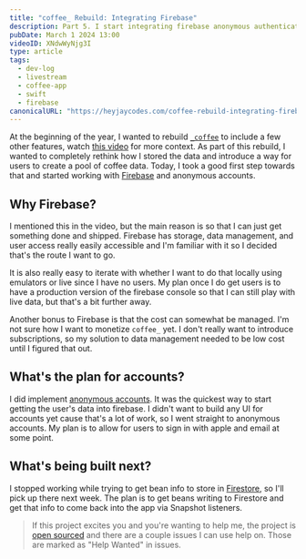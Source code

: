 ```yaml
---
title: "coffee_ Rebuild: Integrating Firebase"
description: Part 5. I start integrating firebase anonymous authentication and security rules.
pubDate: March 1 2024 13:00
videoID: XNdwWyNjg3I
type: article
tags:
  - dev-log
  - livestream
  - coffee-app
  - swift
  - firebase
canonicalURL: "https://heyjaycodes.com/coffee-rebuild-integrating-firebase"
---
```


<YouTube id={frontmatter.videoID}/>

At the beginning of the year, I wanted to rebuild [`_coffee`](https://heyjay.url.lol/coffeetrackergh) to include a few other features, watch [this video](https://youtube.com/live/nkVbtRdgF8E?feature=share) for more context. As part of this rebuild, I wanted to completely rethink how I stored the data and introduce a way for users to create a pool of coffee data. Today, I took a good first step towards that and started working with [Firebase](https://firebase.google.com/) and anonymous accounts.

## Why Firebase?

I mentioned this in the video, but the main reason is so that I can just get something done and shipped. Firebase has storage, data management, and user access really easily accessible and I'm familiar with it so I decided that's the route I want to go.

It is also really easy to iterate with whether I want to do that locally using emulators or live since I have no users. My plan once I do get users is to have a production version of the firebase console so that I can still play with live data, but that's a bit further away.

Another bonus to Firebase is that the cost can somewhat be managed. I'm not sure how I want to monetize `coffee_` yet. I don't really want to introduce subscriptions, so my solution to data management needed to be low cost until I figured that out.

## What's the plan for accounts?

I did implement [anonymous accounts](https://firebase.google.com/docs/auth/ios/anonymous-auth). It was the quickest way to start getting the user's data into firebase. I didn't want to build any UI for accounts yet cause that's a lot of work, so I went straight to anonymous accounts. My plan is to allow for users to sign in with apple and email at some point.

## What's being built next?

I stopped working while trying to get bean info to store in [Firestore](https://firebase.google.com/docs/firestore), so I'll pick up there next week. The plan is to get beans writing to Firestore and get that info to come back into the app via Snapshot listeners.

> If this project excites you and you're wanting to help me, the project is [open sourced](https://heyjay.url.lol/coffeetrackergh) and there are a couple issues I can use help on. Those are marked as "Help Wanted" in issues.